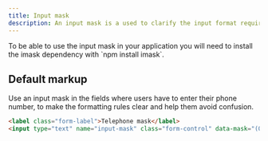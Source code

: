 ```yaml
---
title: Input mask
description: An input mask is a used to clarify the input format required in a given field and is helpful for users, removing confusion and reducing the number of validation errors.
---
```


<Callout>
  To be able to use the input mask in your application you will need to install the imask dependency with `npm install imask`.
</Callout>

## Default markup

Use an input mask in the fields where users have to enter their phone number, to make the formatting rules clear and help them avoid confusion.

```html example code centered columns={1}
<label class="form-label">Telephone mask</label>
<input type="text" name="input-mask" class="form-control" data-mask="(00) 0000-0000" data-mask-visible="true" placeholder="(00) 0000-0000" autocomplete="off" />
```

